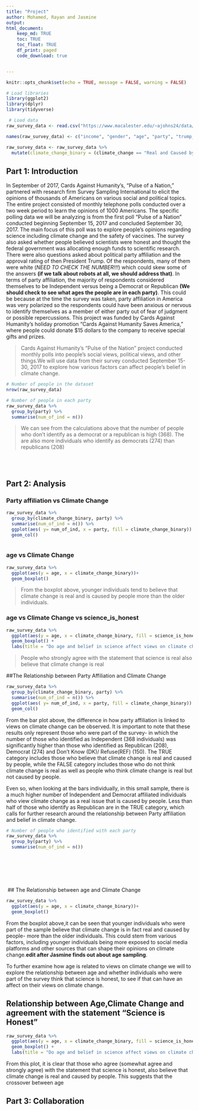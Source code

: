 ```yaml
---
title: "Project"
author: Mohamed, Rayan and Jasmine
output:
html_document:
    keep_md: TRUE
    toc: TRUE
    toc_float: TRUE
    df_print: paged
    code_download: true


---
```



```r
knitr::opts_chunk$set(echo = TRUE, message = FALSE, warning = FALSE)

```

```r
# Load libraries
library(ggplot2)
library(dplyr)
library(tidyverse)
```
 
 

```r
 # Load data
raw_survey_data <- read.csv("https://www.macalester.edu/~ajohns24/data/pulse_of_the_nation.csv")

names(raw_survey_data) <- c("income", "gender", "age", "party", "trump_approval", "education", "marital", "robots", "climate_change", "transformers", "science_is_honest", "vaccines_are_safe", "books", "ghosts", "fed_sci_budget", "earth_sun", "wise_unwise")

raw_survey_data <- raw_survey_data %>% 
  mutate(climate_change_binary = (climate_change == "Real and Caused by People"))
```




## Part 1: Introduction

  In September of 2017, Cards Against Humanity's, "Pulse of a Nation," partnered with research firm Survey Sampling International to elicit the opinions of thousands of Americans on various social and political topics. The entire project consisted of monthly telephone polls conducted over a two week period to learn the opinions of 1000 Americans. 
  The specific polling data we will be analyzing is from the first poll "Pulse of a Nation" conducted beginning September 15, 2017 and concluded September 30, 2017. The main focus of this poll was to explore people's opinions regarding science including climate change and the safety of vaccines. The survey also asked whether people believed scientists were honest and thought the federal government was allocating enough funds to scientific research. There were also questions asked about political party affiliation and the approval rating of then President Trump. Of the respondents, many of them were white (*NEED TO CHECK THE NUMBER!!!*) which could skew some of the answers **(if we talk about robots at all, we should address that)**. In terms of party affiliation, the majority of respondents considered themselves to be Independent versus being a Democrat or Republican **(We should check to see what ages the people are in each party)**. This could be because at the time the survey was taken, party affiliation in America was very polarized so the respondents could have been anxious or nervous to identify themselves as a member of either party out of fear of judgment or possible repercussions. 
  This project was funded by Cards Against Humanity's holiday promotion "Cards Against Humanity Saves America," where people could donate $15 dollars to the company to receive special gifts and prizes. 



> Cards Against Humanity’s “Pulse of the Nation” project conducted monthly polls into people’s social views, political views, and other things.We will use data from their survey conducted September 15-30, 2017 to explore how various factors can affect people’s belief in climate change.


```r
# Number of people in the dataset 
nrow(raw_survey_data)

# Number of people in each party 
raw_survey_data %>%
  group_by(party) %>% 
  summarise(num_of_ind = n()) 
```


> We can see from the calculations above that the number of people who don't identify as a democrat or a republican is high (368). The are also more individuals who identify as democrats (274) than republicans (208)


\
\



## Part 2: Analysis

### Party affiliation vs Climate Change
```r
raw_survey_data %>%
  group_by(climate_change_binary, party) %>% 
  summarise(num_of_ind = n()) %>% 
  ggplot(aes( y= num_of_ind, x = party, fill = climate_change_binary)) +
  geom_col() 



```



### age vs Climate Change 


```r
raw_survey_data %>% 
  ggplot(aes(y = age, x = climate_change_binary))+
  geom_boxplot()
```

> From the boxplot above, younger individuals tend to believe that climate change is real and is caused by people more than the older individuals.



### age vs Climate Change vs science_is_honest

```r
raw_survey_data %>% 
  ggplot(aes(y = age, x = climate_change_binary, fill = science_is_honest))+
  geom_boxplot() +
  labs(title = "Do age and belief in science affect views on climate change?", x = "Climate change is real and caused by people", y= "Age")
```
> People who strongly agree with the statement that science is real also believe that climate change is real





##The Relationship between Party Affiliation and Climate Change

```r
raw_survey_data %>%
  group_by(climate_change_binary, party) %>% 
  summarise(num_of_ind = n()) %>% 
  ggplot(aes( y= num_of_ind, x = party, fill = climate_change_binary)) +
  geom_col() 
```
From the bar plot above, the difference in how party affiliation is linked to views on climate change can be observed. It is important to note that these results only represent those who were part of the survey- in which the number of those who identified as Independent (368 individuals) was significantly higher than those who identified as Republican (208), Democrat (274) and Don't Know (DK)/ Refuse(REF) (150). The TRUE category includes those who believe that climate change is real and caused by people, while the FALSE category includes those who do not think climate change is real as well as people who think climate change is real but not caused by people.

Even so, when looking at the bars individually, in this small sample, there is a much higher number of Independent and Democrat affiliated individuals who view climate change as a real issue that is caused by people. Less than half of those who identify as Republican are in the TRUE category, which calls for further research around the relationship between Party affiliation and belief in climate change.

```r
# Number of people who identified with each party 
raw_survey_data %>%
  group_by(party) %>% 
  summarise(num_of_ind = n()) 
```



\
\
\
\
\
\ ## The Relationship between age and Climate Change

```r
raw_survey_data %>% 
  ggplot(aes(y = age, x = climate_change_binary))+
  geom_boxplot()
```
From the boxplot above,it can be seen that younger individuals who were part of the sample believe that climate change is in fact real and caused by people- more than the older individuals. This could stem from various factors, including younger individuals being more exposed to social media platforms and other sources that can shape their opinions on climate change.**edit after Jasmine finds out about age sampling**.

To further examine how age is related to views on climate change we will to explore the relationship between age and whether individuals who were part of the survey think that science is honest, to see if that can have an affect on their views on climate change. 


## Relationship between Age,Climate Change and agreement with the statement "Science is Honest"
```r
raw_survey_data %>% 
  ggplot(aes(y = age, x = climate_change_binary, fill = science_is_honest))+
  geom_boxplot() +
  labs(title = "Do age and belief in science affect views on climate change?", x = "Climate change is real and caused by people", y= "Age")
```
From this plot, it is clear that those who agree (somewhat agree and strongly agree) with the statement that science is honest, also believe that climate change is real and  caused by people. This suggests that the crossover between age 

## Part 3: Collaboration


